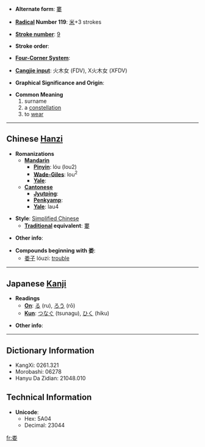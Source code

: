 * '''Alternate form''': [[婁]]

* '''[[Wiktionary:Chinese radical index| Radical]] Number 119''': [[Wiktionary:Chinese radical index 米|米]]+3 strokes

* '''[[Wiktionary:Chinese total strokes index|Stroke number]]''': [[Wiktionary:Chinese total strokes index 9|9]]

* '''Stroke order''': 

* '''[[Wiktionary:Chinese four corner index|Four-Corner System]]''': 

* '''[[Wiktionary:Chinese Cangjie index|Cangjie input]]''': 火木女 (FDV), X火木女 (XFDV)

* '''Graphical Significance and Origin''': 

* '''Common Meaning'''
*#surname
*# a [[constellation]]
*# to [[wear]]

----

== Chinese [[Hanzi]] ==

* '''Romanizations'''
** '''[[Mandarin]]'''
*** '''[[Pinyin]]''': lóu (lou2)
*** '''[[Wade-Giles]]''': lou<sup>2</sup>
*** '''[[Yale]]''': 
** '''[[Cantonese]]'''
*** '''[[Jyutping]]''':
*** '''[[Penkyamp]]''': 
*** '''[[Yale]]''': lau4

* '''Style''': [[Simplified Chinese]] 
** '''[[Traditional Chinese|Traditional]] equivalent''': [[婁]]

* '''Other info''': 

* '''Compounds beginning with 娄''':
**[[娄子]] lóuzi: [[trouble]]

----

== Japanese [[Kanji]] ==

* '''Readings'''
** '''[[On]]''': [[る]] (ru), [[ろう]] (rō)
** '''[[Kun]]''': [[つなぐ]] (tsunagu), [[ひく]] (hiku)

* '''Other info''':  

----

== Dictionary Information ==

* KangXi: 0261.321
* Morobashi: 06278
* Hanyu Da Zidian: 21048.010

== Technical Information ==

* '''Unicode''':
** Hex: 5A04
** Decimal: 23044

[[fr:娄]]